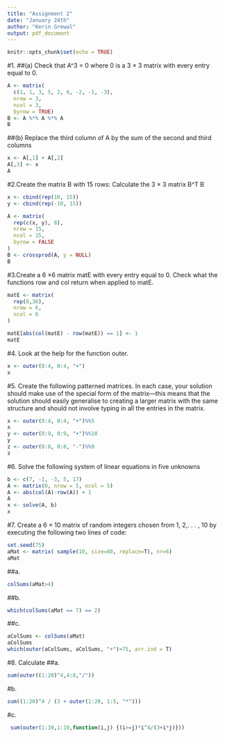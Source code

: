 ```yaml
---
title: "Assignment 2"
date: "January 24th"
author: "Kerin Grewal"
output: pdf_document
---
```


```r
knitr::opts_chunk$set(echo = TRUE)
```

#1.
##(a) Check that A^3 = 0 where 0 is a 3 × 3 matrix with every entry equal to 0.
```r
A <- matrix(
  c(1, 1, 3, 5, 2, 6, -2, -1, -3),
  nrow = 3,
  ncol = 3,
  byrow = TRUE)
B <- A %*% A %*% A
B
```

##(b) Replace the third column of A by the sum of the second and third columns
```r
x <- A[,1] + A[,2]
A[,3] <- x
A
```

#2.Create the matrix B with 15 rows: Calculate the 3 × 3 matrix B^T B
```r
x <- cbind(rep(10, 15))
y <- cbind(rep(-10, 15))

A <- matrix(
  rep(c(x, y), 8),
  nrow = 15,
  ncol = 15,
  byrow = FALSE
)
B <- crossprod(A, y = NULL)
B
```

#3.Create a 6 ×6 matrix matE with every entry equal to 0. Check what the functions row and col return when applied to matE.
```r
matE <- matrix(
  rep(0,36), 
  nrow = 6,
  ncol = 6
)

matE[abs(col(matE) - row(matE)) == 1] <- 1
matE
```

#4. Look at the help for the function outer.
```r
x <- outer(0:4, 0:4, "+")
x
```

#5. Create the following patterned matrices. In each case, your solution should make use of the special form of the matrix—this means that the solution should easily generalise to creating a larger matrix with the same structure and should not involve typing in all the entries in the matrix.
```r
x <- outer(0:4, 0:4, "+")%%5
x
y <- outer(0:9, 0:9, "+")%%10
y
z <- outer(0:8, 0:8, "-")%%9
z
```

#6. Solve the following system of linear equations in five unknowns
```r
b <- c(7, -1, -3, 5, 17)
A <- matrix(0, nrow = 5, ncol = 5)
A <- abs(col(A)-row(A)) + 1
A
x <- solve(A, b)
x
```

#7. Create a 6 × 10 matrix of random integers chosen from 1, 2,. . . , 10 by executing the following two lines of code:
```r
set.seed(75)
aMat <- matrix( sample(10, size=60, replace=T), nr=6)
aMat
```

##a.
```r
colSums(aMat>4)
```

##b.
```r
which(colSums(aMat == 7) == 2)
```

##c.
```r
aColSums <- colSums(aMat)
aColSums
which(outer(aColSums, aColSums, "+")>75, arr.ind = T)
```

#8. Calculate
##a.
```r
sum(outer((1:20)^4,4:8,"/"))
```

#b.
```r
sum((1:20)^4 / (3 + outer(1:20, 1:5, "*")))
```

#c.
```r
 sum(outer(1:10,1:10,function(i,j) {(i>=j)*i^4/(3+i*j)}))
```
